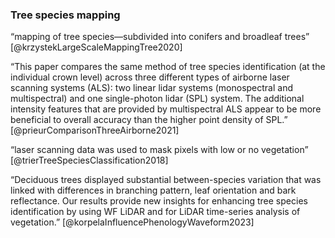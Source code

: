 
### Tree species mapping

"mapping of tree species—subdivided into conifers and broadleaf trees" [@krzystekLargeScaleMappingTree2020]

"This paper compares the same method of tree species identification (at the individual crown level) across three different types of airborne laser scanning systems (ALS): two linear lidar systems (monospectral and multispectral) and one single-photon lidar (SPL) system. The additional intensity features that are provided by multispectral ALS appear to be more beneficial to overall accuracy than the higher point density of SPL." [@prieurComparisonThreeAirborne2021]

"laser scanning data was used to mask pixels with low or no vegetation" [@trierTreeSpeciesClassification2018]

"Deciduous trees displayed substantial between-species variation that was linked with differences in branching pattern, leaf orientation and bark reflectance.
Our results provide new insights for enhancing tree species identification by using WF LiDAR and for LiDAR time-series analysis of vegetation." [@korpelaInfluencePhenologyWaveform2023]